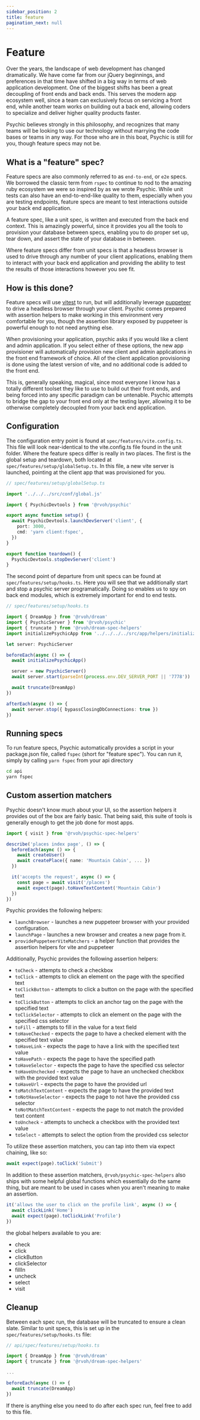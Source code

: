 ```yaml
---
sidebar_position: 2
title: feature
pagination_next: null
---
```


# Feature

Over the years, the landscape of web development has changed dramatically. We have come far from our jQuery beginnings, and preferences in that time have shifted in a big way in terms of web application development. One of the biggest shifts has been a great decoupling of front ends and back ends. This serves the modern app ecosystem well, since a team can exclusively focus on servicing a front end, while another team works on building out a back end, allowing coders to specialize and deliver higher quality products faster.

Psychic believes strongly in this philosophy, and recognizes that many teams will be looking to use our technology without marrying the code bases or teams in any way. For those who are in this boat, Psychic is still for you, though feature specs may not be.

## What is a "feature" spec?

Feature specs are also commonly referred to as `end-to-end`, or `e2e` specs. We borrowed the classic term from `rspec` to continue to nod to the amazing ruby ecosystem we were so inspired by as we wrote Psychic. While unit tests can also have an end-to-end-like quality to them, especially when you are testing endpoints, feature specs are meant to test interactions outside your back end application.

A feature spec, like a unit spec, is written and executed from the back end context. This is amazingly powerful, since it provides you all the tools to provision your database between specs, enabling you to do proper set up, tear down, and assert the state of your database in between.

Where feature specs differ from unit specs is that a headless browser is used to drive through any number of your client applications, enabling them to interact with your back end application and providing the ability to test the results of those interactions however you see fit.

## How is this done?

Feature specs will use [vitest](http://vitest.dev/) to run, but will additionally leverage [puppeteer](https://pptr.dev/guides/page-interactions) to drive a headless browser through your client. Psychic comes prepared with assertion helpers to make working in this environment very comfortable for you, though the assertion library exposed by puppeteer is powerful enough to not need anything else.

When provisioning your application, psychic asks if you would like a client and admin application. If you select either of these options, the new app provisioner will automatically provision new client and admin applications in the front end framework of choice. All of the client application provisioning is done using the latest version of vite, and no additional code is added to the front end.

This is, generally speaking, magical, since most everyone I know has a totally different toolset they like to use to build out their front ends, and being forced into any specific paradigm can be untenable. Psychic attempts to bridge the gap to your front end only at the testing layer, allowing it to be otherwise completely decoupled from your back end application.

## Configuration

The configuration entry point is found at `spec/features/vite.config.ts`. This file will look near-identical to the vite.config.ts file found in the unit folder. Where the feature specs differ is really in two places. The first is the global setup and teardown, both located at `spec/features/setup/globalSetup.ts`. In this file, a new vite server is launched, pointing at the client app that was provisioned for you.

```ts
// spec/features/setup/globalSetup.ts

import '../../../src/conf/global.js'

import { PsychicDevtools } from '@rvoh/psychic'

export async function setup() {
  await PsychicDevtools.launchDevServer('client', {
    port: 3000,
    cmd: 'yarn client:fspec',
  })
}

export function teardown() {
  PsychicDevtools.stopDevServer('client')
}
```

The second point of departure from unit specs can be found at `spec/features/setup/hooks.ts`. Here you will see that we additionally start and stop a psychic server programatically. Doing so enables us to spy on back end modules, which is extremely important for end to end tests.

```ts
// spec/features/setup/hooks.ts

import { DreamApp } from '@rvoh/dream'
import { PsychicServer } from '@rvoh/psychic'
import { truncate } from '@rvoh/dream-spec-helpers'
import initializePsychicApp from '../../../../src/app/helpers/initializePsychicApp'

let server: PsychicServer

beforeEach(async () => {
  await initializePsychicApp()

  server = new PsychicServer()
  await server.start(parseInt(process.env.DEV_SERVER_PORT || '7778'))

  await truncate(DreamApp)
})

afterEach(async () => {
  await server.stop({ bypassClosingDbConnections: true })
})
```

## Running specs

To run feature specs, Psychic automatically provides a script in your package.json file, called `fspec` (short for "feature spec"). You can run it, simply by calling `yarn fspec` from your api directory

```sh
cd api
yarn fspec
```

## Custom assertion matchers

Psychic doesn't know much about your UI, so the assertion helpers it provides out of the box are fairly basic. That being said, this suite of tools is generally enough to get the job done for most apps.

```ts
import { visit } from '@rvoh/psychic-spec-helpers'

describe('places index page', () => {
  beforeEach(async () => {
    await createUser()
    await createPlace({ name: 'Mountain Cabin', ... })
  })

  it('accepts the request', async () => {
    const page = await visit('/places')
    await expect(page).toHaveTextContent('Mountain Cabin')
  })
})
```

Psychic provides the following helpers:

- `launchBrowser` - launches a new puppeteer browser with your provided configuration.
- `launchPage` - launches a new browser and creates a new page from it.
- `providePuppeteerViteMatchers` - a helper function that provides the assertion helpers for vite and puppeteer

Additionally, Psychic provides the following assertion helpers:

- `toCheck` - attempts to check a checkbox
- `toClick` - attempts to click an element on the page with the specified text
- `toClickButton` - attempts to click a button on the page with the specified text
- `toClickButton` - attempts to click an anchor tag on the page with the specified text
- `toClickSelector` - attempts to click an element on the page with the specified css selector
- `toFill` - attempts to fill in the value for a text field
- `toHaveChecked` - expects the page to have a checked element with the specified text value
- `toHaveLink` - expects the page to have a link with the specified text value
- `toHavePath` - expects the page to have the specified path
- `toHaveSelector` - expects the page to have the specified css selector
- `toHaveUnchecked` - expects the page to have an unchecked checkbox with the provided text value
- `toHaveUrl` - expects the page to have the provided url
- `toMatchTextContent` - expects the page to have the provided text
- `toNotHaveSelector` - expects the page to not have the provided css selector
- `toNotMatchTextContent` - expects the page to not match the provided text content
- `toUncheck` - attempts to uncheck a checkbox with the provided text value
- `toSelect` - attempts to select the option from the provided css selector

To utilize these assertion matchers, you can tap into them via expect chaining, like so:

```ts
await expect(page).toClick('Submit')
```

In addition to these assertion matchers, `@rvoh/psychic-spec-helpers` also ships with some helpful global functions which essentially do the same thing, but are meant to be used in cases when you aren't meaning to make an assertion.

```ts
it('allows the user to click on the profile link', async () => {
  await clickLink('Home')
  await expect(page).toClickLink('Profile')
})
```

the global helpers available to you are:

- check
- click
- clickButton
- clickSelector
- fillIn
- uncheck
- select
- visit

## Cleanup

Between each spec run, the database will be truncated to ensure a clean slate. Similar to unit specs, this is set up in the `spec/features/setup/hooks.ts` file:

```ts
// api/spec/features/setup/hooks.ts

import { DreamApp } from '@rvoh/dream'
import { truncate } from '@rvoh/dream-spec-helpers'

...

beforeEach(async () => {
  await truncate(DreamApp)
})
```

If there is anything else you need to do after each spec run, feel free to add to this file.
